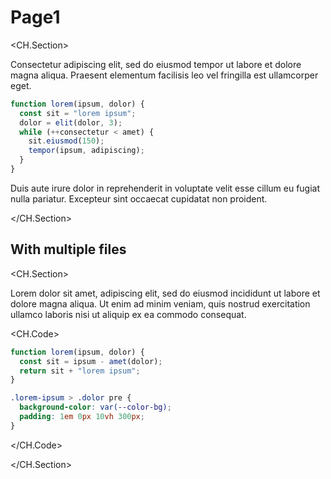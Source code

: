

# Page1





<CH.Section>

Consectetur adipiscing elit, sed do eiusmod tempor  ut labore et dolore magna aliqua. Praesent elementum facilisis leo vel fringilla est ullamcorper eget.

```js
function lorem(ipsum, dolor) {
  const sit = "lorem ipsum";
  dolor = elit(dolor, 3);
  while (++consectetur < amet) {
    sit.eiusmod(150);
    tempor(ipsum, adipiscing);
  }
}
```

Duis aute irure dolor in reprehenderit in voluptate velit esse cillum  eu fugiat nulla pariatur. Excepteur sint occaecat cupidatat non proident.

</CH.Section>

## With multiple files

<CH.Section>

Lorem dolor sit amet,  adipiscing elit, sed do eiusmod  incididunt ut labore et dolore magna aliqua. Ut enim ad minim veniam, quis nostrud exercitation ullamco laboris nisi ut aliquip ex ea commodo consequat.

<CH.Code>

```js index.js
function lorem(ipsum, dolor) {
  const sit = ipsum - amet(dolor);
  return sit + "lorem ipsum";
}
```

```css styles.css
.lorem-ipsum > .dolor pre {
  background-color: var(--color-bg);
  padding: 1em 0px 10vh 300px;
}
```

</CH.Code>

</CH.Section>
